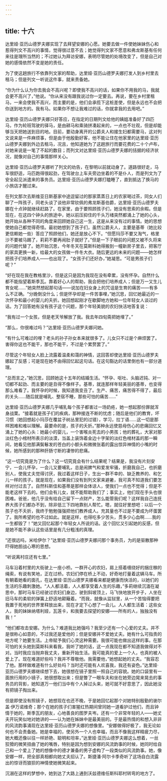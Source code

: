 ```yaml
---
---
---
```

title: 十六
---



达里娅·亚历山德罗夫娜实现了去拜望安娜的心愿。她要去做一件使她妹妹伤心和惹得列文不高兴的事情，觉得很过意不去；她觉得列文家不愿意和弗龙斯基有任何来往是理所当然的；不过她认为拜访安娜，表明尽管她的处境改变了，但是自己对她的感情依然不变是她的责任。

为了使这趟旅行不依靠列文家的帮助，达里娅·亚历山德罗夫娜打发人到乡村里去租马；但是列文一听说这件事，就来责备她。

“你为什么认为你去我会不高兴呢？即使我不高兴的话，如果你不用我的马，我就会更不高兴了，”他说。“你从来没有跟我说过你一定要去。再说，要在乡村里租马，一来会使我不高兴，而主要的是，他们会承揽下这桩差使，但是永远也不会把你送到地方的。我有马。如果你不想让我难过的话，你就拿我的去用吧。”

达里娅·亚历山德罗夫娜只好答应，在指定的日期列文给他的姨姐准备好了四匹马，作为轮班驾驶的驿马，是由耕马和乘骑拼凑起来的，一点也不壮观，但是却能够当天把她送到目的地。目前，要动身离开的公爵夫人和接生妇都需要马，这对列文说来是一件麻烦事，但是由于他殷勤好客，他不能让住在他家里的达里娅·亚历山德罗夫娜到外边去租马，况且，他知道她为了这趟旅行而要花费的二十个卢布，对她来说是一笔了不起的数目；而列文对达里娅·亚历山德罗夫娜的拮据的经济状况，就像对自己的事情那样关心。

达里娅·亚历山德罗夫娜听了列文的劝告，在黎明以前就动身了。道路很好走，马车很舒适，马匹跑得很起劲，在驾驶台上车夫旁边坐着的不是仆人，而是列文为了安全起见派遣来的事务员。达里娅·亚历山德罗夫娜打瞌睡了，直到抵达了换马的小旅店才醒过来。

在列文那次去斯维亚日斯基家中途逗留过的那家蒸蒸日上的农家喝过茶，同女人们聊了一阵孩子，同老头谈了谈他非常钦佩的弗龙斯基伯爵，达里娅·亚历山德罗夫娜在十点钟就继续赶路了。在家里，由于要照顾孩子们，她没有思索的余暇。但是现在，在这四个钟头的旅途中，她以前压抑住的千头万绪突然都涌上了她的心头，她开始从各种不同的角度来回顾她自己这一生，这是从来没有过的事情。她的思想使她自己都觉得奇怪。最初她想到了孩子们，虽然公爵夫人，主要是基蒂（她比较更信赖她一些）答应了照顾他们，她还是放心不下。“但愿玛莎不要又淘气，格里沙不要被马踢了，莉莉不要再闹肚子就好了。”但是一下子眼前的问题又被不久将来的问题代替了。她开始沉思，今年冬天在莫斯科她得搬到一幢新房子里去，把客厅的家具更换一新，给最大的女孩做一件冬大衣。随后更远的未来的问题——她怎样把孩子们培养成人——也出现了。“女孩子们还好办，”她凝思。“可是男孩子们呢？”

“好在现在我在教格里沙，但是这只是因为我现在没有牵累，没有怀孕。自然什么都不能指望着斯季瓦。靠着好心人的帮助，我会把他们培养成人；但是万一又生儿育女呢……”她突然想起那句话——说加在妇女身上的咒诅是生育的痛苦——有多么不正确。“分娩倒没什么；但是怀孕却是一件苦事哩，”她沉思，回忆她最近的一次怀孕和最小的婴儿的夭折。她回想起刚才在歇脚地方她和一位年轻女人谈过的话。为了回答她有没有孩子这个问题，那个年轻美貌的农妇快活地答复说：

“我有过一个女孩，但是老天爷解放了我。我去年四旬斋把她埋了。”

“那么，你很难过吗？”达里娅·亚历山德罗夫娜问她。

“有什么可难过的哩？老头的孙子孙女本来就很多了。儿女只不过是个麻烦罢了。害得你这也不能干，那也不能干，不过是个累赘罢了。”

尽管这个年轻女人脸上流露着温柔和蔼的神情，这回答却使达里娅·亚历山德罗夫娜起了反感；可是现在她不由得回忆起这句话。在这句豁达的话里倒也有一部分道理。

“总而言之，”她沉思，回顾她这十五年的结婚生活。“怀孕、呕吐、头脑迟钝、对一切都不起劲、而主要的是丑得不像样子。基蒂，就连那样年轻美丽的基蒂，也变得那么难看了。我怀孕的时候，我知道我变丑了。生产、痛苦，痛苦得不得了，最后的关头……随后就是哺乳、整宿不睡，那些可怕的痛苦……”

达里娅·亚历山德罗夫娜几乎哺乳每个孩子都害过一场奶疮，她一想起那份罪就浑身战栗。“接着就是孩子们的疾病，那种接连不断的忧虑；随后是他们的教育，坏习惯（她回想起小玛莎在覆盆子树丛里犯的过错），学习，拉丁语……这一切是那样困难和难以理解。最要命的是，孩子的夭折。”那种永远使慈母伤心的悲痛回忆又涌上了她的心头：她最小的婴儿，一个害喉炎死去的小男孩；他的葬礼，大家对那淡红色小棺材所表示的淡漠，当盖上装饰着金边十字架的淡红色棺材盖的那一瞬间，她看见他那满鬓鬈发的苍白的小额头和微微张着的露出惊异神情的小嘴的时候，她所感到的那种肝肠寸断的凄惨的悲痛。

“这一切究竟是为了什么？这一切究竟会有什么结果呢？结果是，我没有片刻安宁，一会儿怀孕，一会儿又要哺乳，总是闹脾气和爱发牢骚，折磨我自己，也折磨别人，使我丈夫觉得讨厌，我过着这样日子，生出一群不幸的、缺乏教养的、和乞儿一样的孩子。就是现在，如果我们没有到列文家来避暑，我可真不知道我们要怎样对付过去了。自然科斯佳和基蒂是那样会体谅人，使我们一点也不觉得；但是不能老这样下去的。他们会有儿女，就不能帮助我们了；事实上，他们现在手头也很困难。爸爸，他几乎没有给自己留下一点财产，怎么能管我们呢？这样我自己连抚养大孩子们都办不到，除非低三下四地靠别人帮忙。嗯，就往好里想吧：以后一个孩子也不夭折，我终于勉勉强强把他们教养成人。充其量也不过是不要成为坏蛋罢了。我所希望的也不过如此。就是这样，也得吃多少苦头，贯多少心血啊……我的一生都毁了！”她又回忆起那个年轻女人所说的话。这个回忆又引起她的反感，但是她不能不承认这些话里是有几分粗浅的真理。

“还很远吗，米哈伊尔？”达里娅·亚历山德罗夫娜问那个事务员，为的是驱散那种吓得她胆战心寒的思想。

“听说离村庄还有七里。”

马车沿着村里的大街驶上一座小桥。一群开心的农妇，肩上搭着缠绕好的捆庄稼的绳索，有说有笑地，正在过桥。农妇们停在桥上不动，好奇地打量着这辆马车。所有朝着她看的面孔，在达里娅·亚历山德罗夫娜看来都是健康而快活的，以她们的生活的乐趣刺激她。“人人都活着，人人都享受着人生的乐趣，”多莉继续沉湎在凝思中，那时马车已经驶过农妇们身边，驶到斜坡顶上，马飞快地放开步子，人坐在旧马车的柔软的弹簧上舒适地颠簸着。“而我，就像从监狱里，从一个苦恼得要把我置于死地的世界里释放出来，现在才定下心想了一会儿。人人都生活着：这些女人，我的妹妹纳塔利娅，瓦莲卡，和我要去探望的安娜——所有的人，独独没有我！”

“他们都攻击安娜。为什么？难道我比她强吗？我至少还有一个心爱的丈夫。并不是很称心如意的，不过我还是爱他的；但是安娜并不爱她丈夫。她有什么可指责的地方呢？她要生活。上帝赋予我们心灵这种需要。我很可能也做出这样的事。在那可怕的关头她到莫斯科来看我，我听了她的话，这一点我现在都不知道我做得对不对。当时我应当抛弃我丈夫，重新开始生活。我可能真的爱上一个人，也真的被人爱上了。现在难道好些吗？我并不尊敬他。我需要他，”她想起她的丈夫。“我容忍了他。那样做难道有什么好处吗？当时还可能有人欢喜我，我还有姿色。”达里娅·亚历山德罗夫娜继续想下去，她很想在镜子里照一照自己的容貌。她的口袋里有一面旅行用的小镜子，她很想取出来；但是瞥了一眼车夫和坐在她旁边晃来晃去的事务员的背影，她知道万一他们当中有个人掉过头来，她可就不好意思了，因此她没有把镜子掏出来。

但是即使没有照镜子，她想现在也还不晚，于是她回忆起那个对她特别殷勤的谢尔盖·伊万诺维奇；那个在她的孩子们害猩红热期间曾同她一道看护过他们，而且钟情于她的，斯季瓦的朋友，心地善良的图罗夫岑。还有一个非常年轻的人——她丈夫开玩笑似地对她讲的——认为她在姊妹中是最美丽的。于是最热情的和想入非非的风流韵事涌现在达里娅·亚历山德罗夫娜的想像里。“安娜做得好极了，我无论如何也不会责备她。她是幸福的，使另外一个人也幸福，而且不像我这样精疲力尽，她大概还像以往一样娇艳、聪明和坦率，”达里娅·亚历山德罗夫娜这么想着，一丝狡猾的微笑扭曲了她的嘴唇，特别是因为想到安娜的风流韵事的时候，她同时给自己和一个爱上了她的想像中的德才兼备的男子虚构了一段类似的风流韵事。她，像安娜一样，把全部真相都向她丈夫招认了。斯捷潘·阿尔卡季奇听了这场自白流露出的惊讶而狼狈的神情使她微笑起来。

沉溺在这样的梦想中，她到达了大路上通到沃兹德维任斯科耶村转弯的地方了。